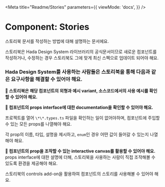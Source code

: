 
<Meta
  title="Readme/Stories"
  parameters={{
    viewMode: 'docs',
  }}
/>

# Component: Stories

스토리북 문서를 작성하는 방법에 대해 설명하는 문서에요.

스토리북은 Hada Design System 라이브러리의 공식문서이므로 새로운 컴포넌트를 작성하거나, 수정하는 경우 스토리북도 그에 맞게 최신 스펙으로 업데이트 되어야 해요.

### Hada Design System를 사용하는 사람들은 스토리북을 통해 다음과 같은 요구사항을 해결할 수 있어야 해요.

**📌 스토리북은 해당 컴포넌트의 외형과 예시 variant, 소스코드에서의 사용 예시를 확인할 수 있어야 해요.**

**📌 컴포넌트의 props interface에 대한 documentation을 확인할 수 있어야 해요.**

프로젝트를 열어 `\*\*.types.ts` 파일을 확인하는 일이 없어야하며, 컴포넌트에 주입할 수 있는 모든 props를 나열해야 해요.

각 prop의 이름, 타입, 설명을 제시하고, `enum`인 경우 어떤 값이 들어갈 수 있는지 나열해야 해요.

**📌 컴포넌트의 prop을 조작할 수 있는 interactive canvas를 활용할 수 있어야 해요.**
props interface에 대한 설명에 더해, 스토리북을 사용하는 사람이 직접 조작해볼 수 있도록 환경을 제공해야 해요.

스토리북의 controls add-on을 활용하여 컴포넌트의 스토리를 사용해볼 수 있어야 해요.
